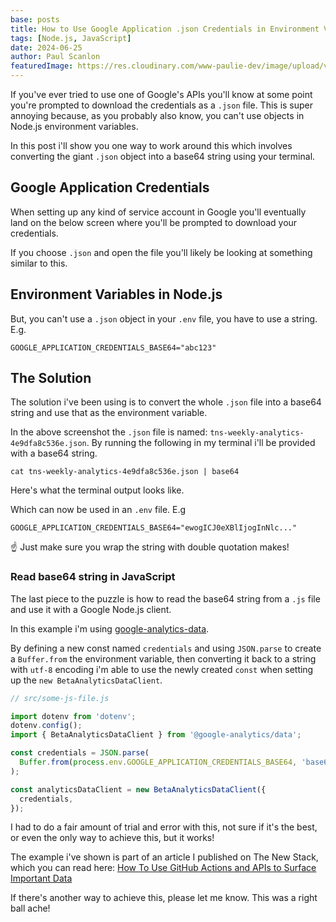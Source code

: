 ```yaml
---
base: posts
title: How to Use Google Application .json Credentials in Environment Variables
tags: [Node.js, JavaScript]
date: 2024-06-25
author: Paul Scanlon
featuredImage: https://res.cloudinary.com/www-paulie-dev/image/upload/v1719318850/paulie.dev/2024/06/google-application-credentials-featured-image_lgym97.jpg
---
```


If you've ever tried to use one of Google's APIs you'll know at some point you're prompted to download the credentials as a `.json` file. This is super annoying because, as you probably also know, you can't use objects in Node.js environment variables.

In this post i'll show you one way to work around this which involves converting the giant `.json` object into a base64 string using your terminal.

## Google Application Credentials

When setting up any kind of service account in Google you'll eventually land on the below screen where you'll be prompted to download your credentials.

<AstroImage
  width='720'
  height='450'
  alt='Screenshot of Google Application credentials .json download'
  url='https://res.cloudinary.com/www-paulie-dev/image/upload/v1719315387/paulie.dev/2024/06/google-application-credentials-json-file_zsykqs.jpg'
/>

If you choose `.json` and open the file you'll likely be looking at something similar to this.

<AstroImage
  width='720'
  height='450'
  alt='Screenshot of VS Code .json file'
  url='https://res.cloudinary.com/www-paulie-dev/image/upload/v1719315957/paulie.dev/2024/06/google-application-credentials-vs-code_efrzlt.jpg'
/>

## Environment Variables in Node.js

But, you can't use a `.json` object in your `.env` file, you have to use a string. E.g.

```shell
GOOGLE_APPLICATION_CREDENTIALS_BASE64="abc123"
```

## The Solution

The solution i've been using is to convert the whole `.json` file into a base64 string and use that as the environment variable.

In the above screenshot the `.json` file is named: `tns-weekly-analytics-4e9dfa8c536e.json`. By running the following in my terminal i'll be provided with a base64 string.

```shell
cat tns-weekly-analytics-4e9dfa8c536e.json | base64
```

Here's what the terminal output looks like.

<AstroImage
  width='720'
  height='450'
  alt='Screenshot of terminal base64 string'
  url='https://res.cloudinary.com/www-paulie-dev/image/upload/v1719316387/paulie.dev/2024/06/google-application-credentials-base-64-string_lojyld.jpg'
/>

Which can now be used in an `.env` file. E.g

```shell
GOOGLE_APPLICATION_CREDENTIALS_BASE64="ewogICJ0eXBlIjogInNlc..."
```

☝️ Just make sure you wrap the string with double quotation makes!

### Read base64 string in JavaScript

The last piece to the puzzle is how to read the base64 string from a `.js` file and use it with a Google Node.js client.

In this example i'm using [google-analytics-data](https://github.com/googleapis/google-cloud-node/tree/main/packages/google-analytics-data).

By defining a new const named `credentials` and using `JSON.parse` to create a `Buffer.from` the environment variable, then converting it back to a string with `utf-8` encoding i'm able to use the newly created `const` when setting up the `new BetaAnalyticsDataClient`.

```javascript
// src/some-js-file.js

import dotenv from 'dotenv';
dotenv.config();
import { BetaAnalyticsDataClient } from '@google-analytics/data';

const credentials = JSON.parse(
  Buffer.from(process.env.GOOGLE_APPLICATION_CREDENTIALS_BASE64, 'base64').toString('utf-8')
);

const analyticsDataClient = new BetaAnalyticsDataClient({
  credentials,
});
```

I had to do a fair amount of trial and error with this, not sure if it's the best, or even the only way to achieve this, but it works!

The example i've shown is part of an article I published on The New Stack, which you can read here: [How To Use GitHub Actions and APIs to Surface Important Data](https://thenewstack.io/how-to-use-github-actions-and-apis-to-surface-important-data/)

If there's another way to achieve this, please let me know. This was a right ball ache!
